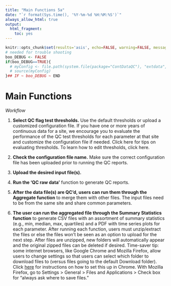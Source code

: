 ```yaml
---
title: "Main Functions 5a"
date: "`r format(Sys.time(), '%Y-%m-%d %H:%M:%S')`"
always_allow_html: true
output:
  html_fragment:
    toc: yes
---
```


```r
knitr::opts_chunk$set(results='asis', echo=FALSE, warning=FALSE, message = FALSE)
# needed for trouble shooting
boo_DEBUG <- FALSE
if(boo_DEBUG==TRUE){
  # myConfig <- file.path(system.file(package="ContDataQC"), "extdata", "config.ORIG.R")
  # source(myConfig)
}## IF ~ boo_DEBUG ~ END
```

# Main Functions

_Workflow_

1.	**Select QC flag test thresholds.** Use the default thresholds or upload a customized configuration file. If you have one or more years of continuous data for a site, we encourage you to evaluate the performance of the QC test thresholds for each parameter at that site and customize the configuration file if needed. Click here for tips on evaluating thresholds. To learn how to edit thresholds, click here.

2.	**Check the configuration file name.** Make sure the correct configuration file has been uploaded prior to running the QC reports.

3.	**Upload the desired input file(s).**

4.	**Run the ‘QC raw data’** function to generate QC reports.

5.	**After the data file(s) are QC’d, users can run them through the Aggregate function** to merge them with other files. The input files need to be from the same site and share common parameters.

6.	**The user can run the aggregated file through the Summary Statistics function** to generate CSV files with an assortment of summary statistics (e.g., min, median, max, quartiles) and a PDF with time series plots for each parameter. 
After running each function, users must unzip/extract the files or else the files won’t be seen as an option to upload for the next step. After files are unzipped, new folders will automatically appear and the original zipped files can be deleted if desired.
Time-saver tip: some internet browsers, like Google Chrome and Mozilla Firefox, allow users to change settings so that users can select which folder to download files to (versus files going to the default Download folder). Click [here](GoogleChrome_TimesaverTips.pdf) for instructions on how to set this up in Chrome. With Mozilla Firefox, go to Settings > General > Files and Applications > Check box for “always ask where to save files.”

